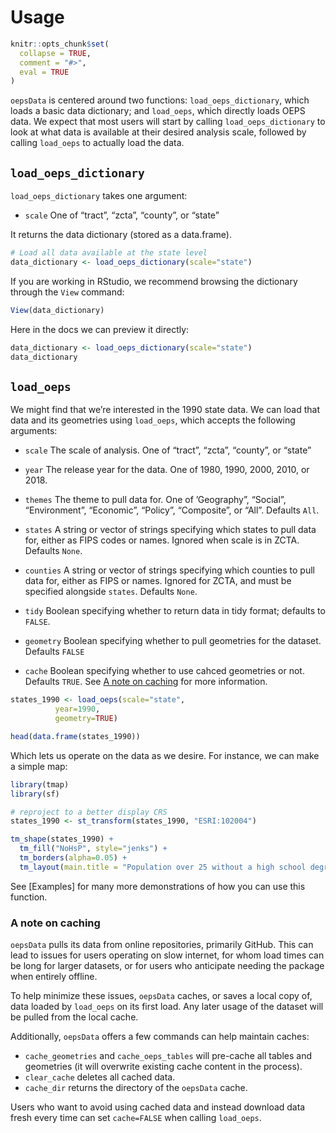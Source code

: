 # Usage

```r
knitr::opts_chunk$set(
  collapse = TRUE,
  comment = "#>",
  eval = TRUE
)
```

`oepsData` is centered around two functions: `load_oeps_dictionary`, which loads a basic data dictionary; and `load_oeps`, which directly loads OEPS data. We expect that most users will start by calling `load_oeps_dictionary` to look at what data is available at their desired analysis scale, followed by calling `load_oeps` to actually load the data.

## `load_oeps_dictionary`

`load_oeps_dictionary` takes one argument:

- `scale` One of "tract", "zcta", "county", or "state"

It returns the data dictionary (stored as a data.frame).

```r
# Load all data available at the state level
data_dictionary <- load_oeps_dictionary(scale="state")
```

If you are working in RStudio, we recommend browsing the dictionary through the `View` command:

```r
View(data_dictionary)
```

Here in the docs we can preview it directly:

```r
data_dictionary <- load_oeps_dictionary(scale="state")
data_dictionary
```

## `load_oeps`

We might find that we're interested in the 1990 state data. We can load that data and its geometries using `load_oeps`, which accepts the following arguments:

- `scale` The scale of analysis. One of "tract", "zcta", "county", or "state"

- `year` The release year for the data. One of 1980, 1990, 2000, 2010, or 2018. 

- `themes`  The theme to pull data for. One of 'Geography", "Social", "Environment", "Economic", "Policy", "Composite", or "All". Defaults `All`.

- `states`  A string or vector of strings specifying which states to pull data for, either as FIPS codes or names. Ignored when scale is in ZCTA. Defaults `None`.

- `counties` A string or vector of strings specifying which counties to pull data for, either as FIPS or names. Ignored for ZCTA, and must be specified alongside `states`. Defaults `None`. 

- `tidy` Boolean specifying whether to return data in tidy format; defaults to `FALSE`.

- `geometry` Boolean specifying whether to pull geometries for the dataset. Defaults `FALSE`

- `cache` Boolean specifying whether to use cahced geometries or not. Defaults `TRUE`. See [A note on caching] for more information.

```r

states_1990 <- load_oeps(scale="state", 
          year=1990,
          geometry=TRUE)

head(data.frame(states_1990))
```

Which lets us operate on the data as we desire. For instance, we can make a simple map:

```r
library(tmap)
library(sf)

# reproject to a better display CRS
states_1990 <- st_transform(states_1990, "ESRI:102004")

tm_shape(states_1990) + 
  tm_fill("NoHsP", style="jenks") +
  tm_borders(alpha=0.05) +
  tm_layout(main.title = "Population over 25 without a high school degree")

```

See [Examples] for many more demonstrations of how you can use this function.

### A note on caching

`oepsData` pulls its data from online repositories, primarily GitHub. This can lead to issues for users operating on slow internet, for whom load times can be long for larger datasets, or for users who anticipate needing the package when entirely offline.

To help minimize these issues, `oepsData` caches, or saves a local copy of, data loaded by `load_oeps` on its first load. Any later usage of the dataset will be pulled from the local cache.

Additionally, `oepsData` offers a few commands can help maintain caches:

* `cache_geometries` and `cache_oeps_tables` will pre-cache all tables and geometries (it will overwrite existing cache content in the process).
* `clear_cache` deletes all cached data.
* `cache_dir` returns the directory of the `oepsData` cache.

Users who want to avoid using cached data and instead download data fresh every time can set `cache=FALSE` when calling `load_oeps`. 

